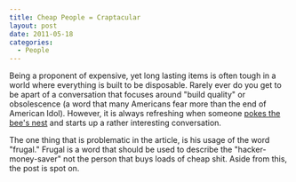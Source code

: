 ```yaml
---
title: Cheap People = Craptacular
layout: post
date: 2011-05-18
categories:
  - People
---
```


Being a proponent of expensive, yet long lasting items is often tough in a
world where everything is built to be disposable. Rarely ever do you get to be
apart of a conversation that focuses around "build quality" or obsolescence (a
word that many Americans fear more than the end of American Idol). However, it
is always refreshing when someone [pokes the bee's
nest](http://www.ajkesslerblog.com/being-frugal-makes-you-a-loser/) and starts
up a rather interesting conversation.

The one thing that is problematic in the article, is his usage of the word "frugal." Frugal is
a word that should be used to describe the "hacker-money-saver" not the person
that buys loads of cheap shit. Aside from this, the post is spot on.
